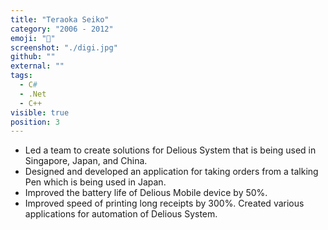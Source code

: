 ```yaml
---
title: "Teraoka Seiko"
category: "2006 - 2012"
emoji: "🧰"
screenshot: "./digi.jpg"
github: ""
external: ""
tags:
  - C#
  - .Net
  - C++
visible: true
position: 3
---
```


- Led a team to create solutions for Delious System that is being used in Singapore, Japan, and China.
- Designed and developed an application for taking orders from a talking Pen which is being used in Japan.
- Improved the battery life of Delious Mobile device by 50%.
- Improved speed of printing long receipts by 300%. Created various applications for automation of Delious System.
